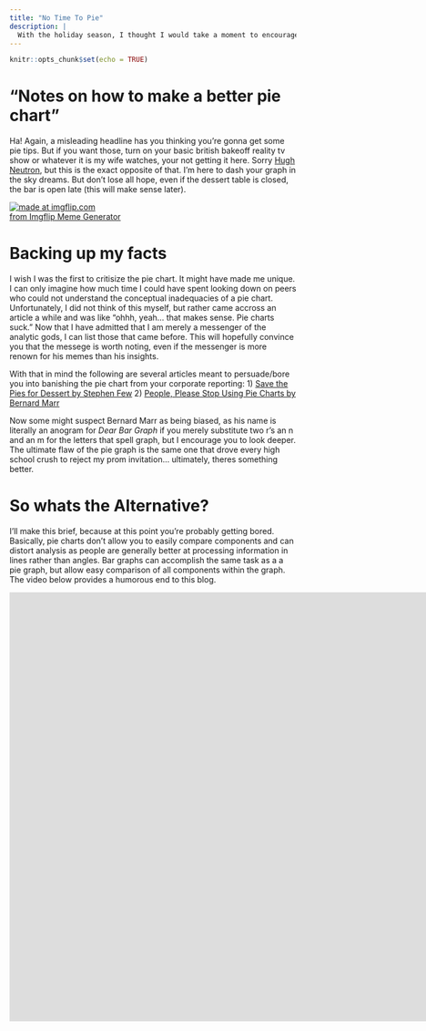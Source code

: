```yaml
---
title: "No Time To Pie"
description: |
  With the holiday season, I thought I would take a moment to encourage healthy eating and graph choice.
---
```


```r
knitr::opts_chunk$set(echo = TRUE)
```

# "Notes on how to make a better pie chart"

Ha! Again, a misleading headline has you thinking you're gonna get some pie tips. But if you want those, turn on your basic british bakeoff reality tv show or whatever it is my wife watches, your not getting it here. Sorry [Hugh Neutron](https://www.youtube.com/watch?v=2UoKdcS5GJY), but this is the exact opposite of that. I'm here to dash your graph in the sky dreams. But don't lose all hope, even if the dessert table is closed, the bar is open late (this will make sense later).

<a href="https://imgflip.com/i/4opeep"><img src="https://i.imgflip.com/4opeep.jpg" title="made at imgflip.com"/></a><div><a href="https://imgflip.com/memegenerator">from Imgflip Meme Generator</a></div>

# Backing up my facts

I wish I was the first to critisize the pie chart. It might have made me unique. I can only imagine how much time I could have spent looking down on peers who could not understand the conceptual inadequacies of a pie chart. Unfortunately, I did not think of this myself, but rather came accross an article a while and was like "ohhh, yeah... that makes sense. Pie charts suck." Now that I have admitted that I am merely a messenger of the analytic gods, I can list those that came before. This will hopefully convince you that the messege is worth noting, even if the messenger is more renown for his memes than his insights. 

With that in mind the following are several articles meant to persuade/bore you into banishing the pie chart from your corporate reporting:
1) [Save the Pies for Dessert by Stephen Few](http://www.perceptualedge.com/articles/visual_business_intelligence/save_the_pies_for_dessert.pdf?_ga=2.149186422.1704921408.1606954722-729238164.1606954722)
2) [People, Please Stop Using Pie Charts by Bernard Marr](https://www.entrepreneur.com/article/239932?_ga=2.150840310.1704921408.1606954722-729238164.1606954722)

Now some might suspect Bernard Marr as being biased, as his name is literally an anogram for *Dear Bar Graph* if you merely substitute two r's an n and an m for the letters that spell graph, but I encourage you to look deeper. The ultimate flaw of the pie graph is the same one that drove every high school crush to reject my prom invitation... ultimately, theres something better. 

# So whats the Alternative?
I'll make this brief, because at this point you're probably getting bored. Basically, pie charts don't allow you to easily compare components and can distort analysis as people are generally better at processing information in lines rather than angles. Bar graphs can accomplish the same task as a a pie graph, but allow easy comparison of all components within the graph. The video below provides a humorous end to this blog.

<iframe width="2200" height="753" src="https://www.youtube.com/embed/ApQk0ivtDRg" frameborder="0" allow="accelerometer; autoplay; clipboard-write; encrypted-media; gyroscope; picture-in-picture" allowfullscreen></iframe>


